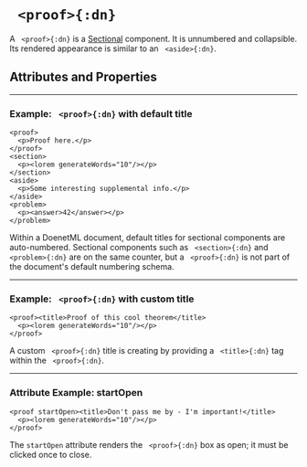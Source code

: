 


# ` <proof>{:dn}`


A ` <proof>{:dn}` is a [Sectional](../document_structure/essentialConcepts#component-types)
component. It is unnumbered and collapsible. Its rendered appearance is similar to an ` <aside>{:dn}`.

## Attributes and Properties 
 <AttrDisplay name='proof'/> 
 <PropDisplay name='proof'/>

---

### Example: ` <proof>{:dn}` with default title


```doenet-editor-horiz
<proof>
  <p>Proof here.</p>
</proof>
<section>
  <p><lorem generateWords="10"/></p>
</section>
<aside>
  <p>Some interesting supplemental info.</p>
</aside>
<problem>
  <p><answer>42</answer></p>
</problem>
```



Within a DoenetML document, default titles for sectional components are auto-numbered. Sectional components such as ` <section>{:dn}` and ` <problem>{:dn}` are on the same counter, but a ` <proof>{:dn}` is not part of the document's default numbering schema.



---

### Example: ` <proof>{:dn}` with custom title


```doenet-editor-horiz
<proof><title>Proof of this cool theorem</title>
  <p><lorem generateWords="10"/></p>
</proof>
```



A custom ` <proof>{:dn}` title is creating by providing a ` <title>{:dn}` tag within the ` <proof>{:dn}`.



---

### Attribute Example: startOpen


```doenet-editor-horiz
<proof startOpen><title>Don't pass me by - I'm important!</title>
  <p><lorem generateWords="10"/></p>
</proof>
```



The `startOpen` attribute renders the ` <proof>{:dn}` box as open; it must be clicked once to close.

